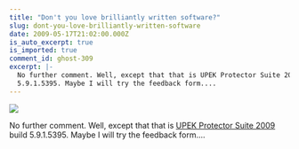```yaml
---
title: "Don't you love brilliantly written software?"
slug: dont-you-love-brilliantly-written-software
date: 2009-05-17T21:02:00.000Z
is_auto_excerpt: true
is_imported: true
comment_id: ghost-309
excerpt: |-
  No further comment. Well, except that that is UPEK Protector Suite 2009
  5.9.1.5395. Maybe I will try the feedback form....
---
```


![](./brillsoft.png)

No further comment. Well, except that that is
[UPEK Protector Suite 2009](http://www.upek.com/win7/) build 5.9.1.5395. Maybe I
will try the feedback form....
